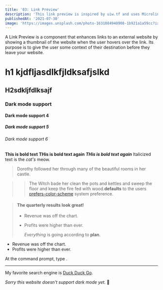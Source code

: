 ```yaml
---
title: '03: Link Preview'
description: 'This link preview is inspired by uiw.tf and uses Microlink, Radix UI and Headless UI.'
publishedAt: '2021-07-30'
image: 'https://images.unsplash.com/photo-1631084948908-1b921a1a59cc?ixid=MnwxMjA3fDB8MHxwaG90by1wYWdlfHx8fGVufDB8fHx8&ixlib=rb-1.2.1&auto=format&fit=crop'
---
```


A Link Preview is a component that enhances links to an external website by showing a thumbnail of the website when the user hovers over the link. Its purpose is to give the user some context of their destination before they leave your website.

# h1 kjdfljasdlkfjldksafjslkd

## H2sdkljfdlksajf

### Dark mode support

#### Dark mode support 4

##### Dark mode support 5

###### Dark mode support 6

**This is bold text**
**THis is bold text again**
**_THis is bold text again_**
Italicized text is the _cat's_ meow.

> Dorothy followed her through many of the beautiful rooms in her castle.

> > The Witch bade her clean the pots and kettles and sweep the floor and keep the fire fed with wood.**defaults** to the users [prefers-color-scheme](https://developer.mozilla.org/en-US/docs/Web/CSS/@media/prefers-color-scheme) system preference.

> #### The quarterly results look great!
>
> - Revenue was off the chart.
> - Profits were higher than ever.
>
>   _Everything_ is going according to **plan**.

- Revenue was off the chart.
- Profits were higher than ever.

At the command prompt, type .

---

My favorite search engine is [Duck Duck Go](https://duckduckgo.com).

_Sorry this website doesn't support dark mode yet._ 🙈
